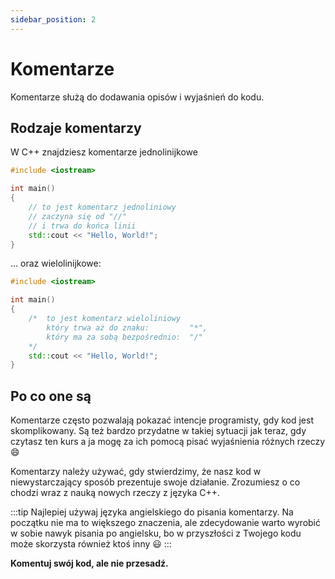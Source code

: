 ```yaml
---
sidebar_position: 2
---
```


# Komentarze


<NotFinished/>

Komentarze służą do dodawania opisów i wyjaśnień do kodu.

## Rodzaje komentarzy

W C++ znajdziesz komentarze jednolinijkowe

```cpp
#include <iostream>

int main()
{
	// to jest komentarz jednoliniowy
	// zaczyna się od "//"
	// i trwa do końca linii
	std::cout << "Hello, World!";
}
```

... oraz wielolinijkowe:

```cpp
#include <iostream>

int main()
{
	/*	to jest komentarz wieloliniowy
		który trwa aż do znaku:			"*",
		który ma za sobą bezpośrednio:	"/"
	*/
	std::cout << "Hello, World!";
}
```

## Po co one są

Komentarze często pozwalają pokazać intencje programisty, gdy kod jest skomplikowany.
Są też bardzo przydatne w takiej sytuacji jak teraz, gdy czytasz ten kurs
a ja mogę za ich pomocą pisać wyjaśnienia różnych rzeczy 😄

Komentarzy należy używać, gdy stwierdzimy, że nasz kod w niewystarczający sposób
prezentuje swoje działanie. Zrozumiesz o co chodzi wraz z nauką nowych rzeczy
z języka C++.

:::tip
Najlepiej używaj języka angielskiego do pisania komentarzy.
Na początku nie ma to większego znaczenia, ale zdecydowanie
warto wyrobić w sobie nawyk pisania po angielsku, bo
w przyszłości z Twojego kodu może skorzysta również ktoś inny 😃
:::

**Komentuj swój kod, ale nie przesadź.**